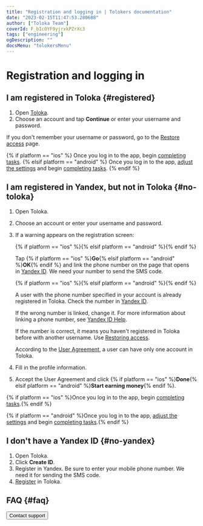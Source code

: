 ```yaml
---
title: "Registration and logging in | Tolokers documentation"
date: "2023-02-15T11:47:53.280688"
author: ["Toloka Team"]
coverId: F_bIcOYF9yjrxkPZrXc3
tags: ["engineering"]
ogDescription: ""
docsMenu: "tolokersMenu"
---
```



# Registration and logging in

## I am registered in Toloka {#registered}

1. Open [Toloka](http://toloka.yandex.com/).
1. Choose an account and tap **Continue** or enter your username and password.

If you don't remember your username or password, go to the [Restore access](https://passport.yandex.com/passport?mode=restore) page.

{% if platform == "ios" %}
Once you log in to the app, begin [completing tasks](/docs-new/tolokers/tasks).
{% elsif platform == "android" %}
Once you log in to the app, [adjust the settings](/docs-new/tolokers/settings) and begin [completing tasks](/docs-new/tolokers/tasks).
{% endif %}

## I am registered in Yandex, but not in Toloka {#no-toloka}

1. Open Toloka.
1. Choose an account or enter your username and password.
1. If a warning appears on the registration screen:

   <Cut title="No phone number linked">

   {% if platform == "ios" %}<Image withBackground imageId="1676448733221" alt="" />{% elsif platform == "android" %}<Image withBackground imageId="1676448934029" alt="" />{% endif %}

   Tap {% if platform == "ios" %}**Go**{% elsif platform == "android" %}**OK**{% endif %} and link the phone number on the page that opens in [Yandex ID](https://passport.yandex.com/). We need your number to send the SMS code.

   </Cut>

   <Cut title="The phone number is linked to another account">

   {% if platform == "ios" %}<Image withBackground imageId="1676448725030" alt="" />{% elsif platform == "android" %}<Image withBackground imageId="1676448860301" alt="" />{% endif %}

   A user with the phone number specified in your account is already registered in Toloka. Check the number in [Yandex ID](https://passport.yandex.com/profile/phones).

   If the wrong number is linked, change it. For more information about linking a phone number, see [Yandex ID Help](https://yandex.com/support/passport/authorization/phone.html).

   If the number is correct, it means you haven't registered in Toloka before with another username. Use [Restoring access](https://passport.yandex.com/passport?mode=restore).

   <Note mode="warning" title="Warning">

   According to the [User Agreement](https://toloka.ai/tolokers/legal/user-agreement/), a user can have only one account in Toloka.

   </Note>

   </Cut>

1. Fill in the profile information.

1. Accept the User Agreement and click {% if platform == "ios" %}**Done**{% elsif platform == "android" %}**Start earning money**{% endif %}.

{% if platform == "ios" %}Once you log in to the app, begin [completing tasks](/docs-new/tolokers/tasks).{% endif %}

{% if platform == "android" %}Once you log in to the app, [adjust the settings](/docs-new/tolokers/settings) and begin [completing tasks](/docs-new/tolokers/tasks).{% endif %}

## I don't have a Yandex ID {#no-yandex}

1. Open Toloka.
1. Click **Create ID**.
1. Register in Yandex. Be sure to enter your mobile phone number. We need it for sending the SMS code.
1. [Register](#no-toloka) in Toloka.

## FAQ {#faq}

<FaqLoginCommon/>

<Button themeColor="light" view="default" size="l" type="link" url="/docs-new/tolokers/troubleshooting/troubleshooting#registration">Contact support</Button>